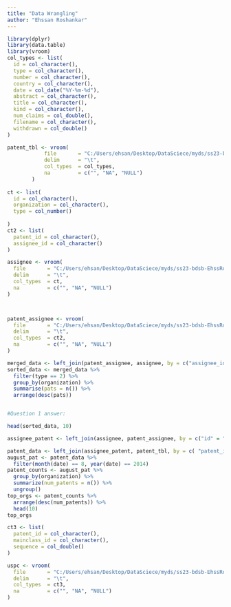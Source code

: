 ```yaml
---
title: "Data Wrangling"
author: "Ehssan Roshankar"
---
```


```r

library(dplyr)
library(data.table)
library(vroom)
col_types <- list(
  id = col_character(),
  type = col_character(),
  number = col_character(),
  country = col_character(),
  date = col_date("%Y-%m-%d"),
  abstract = col_character(),
  title = col_character(),
  kind = col_character(),
  num_claims = col_double(),
  filename = col_character(),
  withdrawn = col_double()
)

patent_tbl <- vroom(
            file       = "C:/Users/ehsan/Desktop/DataSciece/myds/ss23-bdsb-EhssRos/03_datawrang/Patent_data_reduced/patent.tsv", 
            delim      = "\t", 
            col_types  = col_types,
            na         = c("", "NA", "NULL")
        )
        
ct <- list(
  id = col_character(),
  organization = col_character(),
  type = col_number()
  
)
ct2 <- list(
  patent_id = col_character(),
  assignee_id = col_character()
)

assignee <- vroom(
  file       = "C:/Users/ehsan/Desktop/DataSciece/myds/ss23-bdsb-EhssRos/03_datawrang/Patent_data_reduced/assignee.tsv", 
  delim      = "\t", 
  col_types  = ct,
  na         = c("", "NA", "NULL")
)



patent_assignee <- vroom(
  file       = "C:/Users/ehsan/Desktop/DataSciece/myds/ss23-bdsb-EhssRos/03_datawrang/Patent_data_reduced/patent_assignee.tsv", 
  delim      = "\t", 
  col_types  = ct2,
  na         = c("", "NA", "NULL")
)

merged_data <- left_join(patent_assignee, assignee, by = c("assignee_id" = "id"))
sorted_data <- merged_data %>%
  filter(type == 2) %>% 
  group_by(organization) %>%
  summarise(pats = n()) %>%
  arrange(desc(pats)) 


#Question 1 answer:

head(sorted_data, 10)


```
```r
assignee_patent <- left_join(assignee, patent_assignee, by = c("id" = "assignee_id"))

patent_data <- left_join(assignee_patent, patent_tbl, by = c( "patent_id"="id"))
august_pat <- patent_data %>%
  filter(month(date) == 8, year(date) == 2014)
patent_counts <- august_pat %>%
  group_by(organization) %>%
  summarize(num_patents = n()) %>%
  ungroup()
top_orgs <- patent_counts %>%
  arrange(desc(num_patents)) %>%
  head(10)
top_orgs

```
```r

ct3 <- list(
  patent_id = col_character(),
  mainclass_id = col_character(),
  sequence = col_double()
)

uspc <- vroom(
  file       = "C:/Users/ehsan/Desktop/DataSciece/myds/ss23-bdsb-EhssRos/03_datawrang/Patent_data_reduced/uspc.tsv", 
  delim      = "\t", 
  col_types  = ct3,
  na         = c("", "NA", "NULL")
)
```